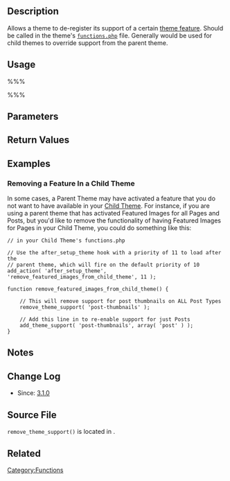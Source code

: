 {{Languages|
{{en|Function Reference/remove_theme_support}}
{{ja|関数リファレンス/remove_theme_support}}
}}

== Description ==

Allows a theme to de-register its support of a certain [[Theme Features|theme feature]]. Should be called in the theme's [[Theme Development#Functions File|<tt>functions.php</tt>]] file. Generally would be used for child themes to override support from the parent theme.

== Usage ==

%%%<?php remove_theme_support( $feature ); ?>%%%

== Parameters ==

{{Parameter|$feature|string|Name for the feature being removed.
::Features list:
::* [[Post Formats|<tt>'post-formats'</tt>]]
::* [[Post Thumbnails|<tt>'post-thumbnails'</tt>]]
::* [[Custom Backgrounds|<tt>'custom-background'</tt>]]
::* [[Custom Headers|<tt>'custom-header'</tt>]]
::* [[Automatic_Feed_Links|<tt>'automatic-feed-links'</tt>]]
::* [[Theme Markup| <tt>'html5'</tt>]]
::* [[Title Tag| <tt>'title-tag'</tt>]]
::* [[Navigation Menus|<tt>'menus'</tt>]]
}}

== Return Values ==

{{Return||boolean|Returns <tt>true</tt> if feature was removed, <tt>false</tt> otherwise.}}

== Examples ==

===Removing a Feature In a Child Theme===
In some cases, a Parent Theme may have activated a feature that you do not want to have available in your [[Child_Themes|Child Theme]].  For instance, if you are using a parent theme that has activated Featured Images for all Pages and Posts, but you'd like to remove the functionality of having Featured Images for Pages in your Child Theme, you could do something like this:

<pre>
// in your Child Theme's functions.php    

// Use the after_setup_theme hook with a priority of 11 to load after the
// parent theme, which will fire on the default priority of 10
add_action( 'after_setup_theme', 'remove_featured_images_from_child_theme', 11 ); 

function remove_featured_images_from_child_theme() {

    // This will remove support for post thumbnails on ALL Post Types
    remove_theme_support( 'post-thumbnails' );

    // Add this line in to re-enable support for just Posts
    add_theme_support( 'post-thumbnails', array( 'post' ) );
}
</pre>

== Notes ==

== Change Log ==

* Since: [[Version 3.1|3.1.0]]

== Source File ==

<tt>remove_theme_support()</tt> is located in {{Trac|wp-includes/theme.php}}.

== Related ==

{{Theme Support}}

{{Tag Footer}}

[[Category:Functions]]